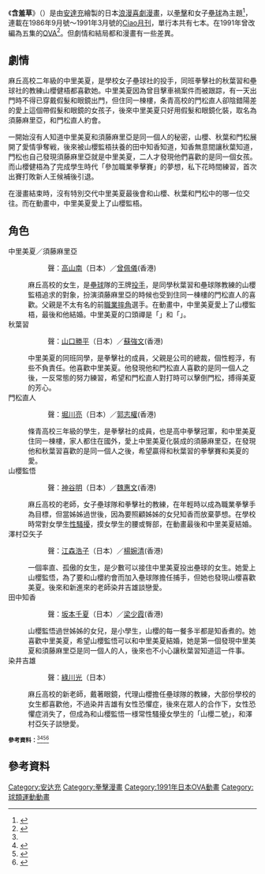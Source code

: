 {{Infobox animanga/Headerofja
|title= 含羞草
|image= Slowstep-title.jpg
|caption= 含羞草OVA版的片頭
|size= 280px
|japanese= スローステップ
|english= SLOW STEP
|romaji= Suro Suteppu
|genre= [[浪漫喜劇|浪漫喜劇]]、[[運動|運動]]（[[壘球|壘球]]、[[拳擊|拳擊]]）
}}
{{Infobox animanga/name
|official=
|formal= {{flagicon|ROC}} 投手丘上的愛戀
|common= 
}}
{{Infobox animanga/Manga
|標題= 
|作者= [[安达充|安达充]]
|出版社={{flagicon|Japan}} [[小學館|小學館]]<br />{{flagicon|ROC}} [[青文出版社|青文出版社]]
|其他出版社=
|連載雜誌= [[Ciao|Ciao]] 
|label= 
|開始= 1986年
|結束= 1991年
|冊數= 7卷 
|話數= 
|其他= 
}}
{{Infobox animanga/OVA
|ONA= 
|標題= 
|原案= 
|原作= 
|總導演= 
|導演= [[湯山邦彦|湯山邦彦]]
|系列構成= 
|劇本= 佐伯俊道
|人物原案= 
|人物設定= 松原徳弘
|機械設定= 
|音樂= 渡邊博也
|音樂製作= 
|動畫製作= パステル
|製作= 東宝、ユーメックス、オービー企画
|書籍= 
|出版商= 
|代理發行= 
|其他代理發行=
|網路= 
|發售日= 1991年6月1日－11月1日
|開始= 
|結束= 
|話數= 5
|其他= 
|版權= 
}}
{{Infobox animanga/Footerofja}}
《'''含羞草'''》（{{lang-ja|スローステップ}}）是由[[安達充|安達充]]繪製的日本[[浪漫喜劇|浪漫喜劇]][[漫畫|漫畫]]，以[[拳擊|拳擊]]和女子[[壘球|壘球]]為主題<ref name="doi">{{cite web|url=http://www.usagi.org/~doi/adachi/slowstep/index.html|title=Slow Step|publisher=Hitoshi Doi|accessdate=2007-06-22|archive-date=2013-04-08|archive-url=https://www.webcitation.org/6FjdY83sd?url=http://www.usagi.org/doi/adachi/slowstep/index.html|dead-url=no}}</ref>，連載在1986年9月號～1991年3月號的[[Ciao|Ciao月刊]]，單行本共有七本。在1991年曾改編為五集的[[原創動畫錄影帶|OVA]]<ref name="adachianime">{{cite web|url=http://www.geocities.co.jp/Playtown/5399/anime.htm|title=あだち充アニメ|language=ja|accessdate=2007-06-22|archive-url=https://web.archive.org/web/20130208082118/http://www.geocities.co.jp/Playtown/5399/anime.htm|archive-date=2013-02-08|dead-url=yes}}</ref>。但劇情和結局都和漫畫有一些差異。

==劇情==
麻丘高校二年級的中里美夏，是學校女子壘球社的投手，同班拳擊社的秋葉習和壘球社的教練山櫻健梧都喜歡她。中里美夏因為曾目擊車禍案件而被跟踪，有一天出門時不得已穿戴假髮和眼鏡出門，但住同一棟樓，条青高校的門松直人卻陰錯陽差的愛上這個帶假髮和眼鏡的女孩子，後來中里美夏只好用假髮和眼鏡化裝，取名為須藤麻里亞，和門松直人約會。

一開始沒有人知道中里美夏和須藤麻里亞是同一個人的秘密，山櫻、秋葉和門松展開了愛情爭奪戦，後來被山櫻監梧扶養的田中知香知道，知香無意間讓秋葉知道，門松也自己發現須藤麻里亞就是中里美夏，二人才發現他們喜歡的是同一個女孩。而山櫻健梧為了完成學生時代「參加職業拳擊賽」的夢想，私下花時間練習，首次出賽打敗新人王候補後引退。

在漫畫結束時，沒有特別交代中里美夏最後會和山櫻、秋葉和門松中的哪一位交往。而在動畫中，中里美夏愛上了山櫻監梧。

==角色==
;中里美夏／須藤麻里亞
::聲：[[高山南|高山南]]（日本）／[[曾佩儀|曾佩儀]](香港)
:麻丘高校的女生，是[[壘球|壘球]]隊的王牌[[投手|投手]]，是同學秋葉習和壘球隊教練的山櫻監梧追求的對象，扮演須藤麻里亞的時候也受到住同一棟樓的門松直人的喜歡。父親是不太有名的前[[職業摔角|職業摔角]]選手。在動畫中，中里美夏愛上了山櫻監梧，最後和他結婚。中里美夏的口頭禪是「{{nihongo|喂喂|おいおい|Oi oi}}」和「{{nihongo|真討厭|あー、めんどくせ|Aa, mendokuse}}」。
;秋葉習
::聲：[[山口勝平|山口勝平]]（日本）／[[蘇強文|蘇強文]](香港)
:中里美夏的同班同學，是拳擊社的成員，父親是公司的總裁，個性輕浮，有些不負責任。他喜歡中里美夏。他發現他和門松直人喜歡的是同一個人之後，一反常態的努力練習，希望和門松直人對打時可以擊倒門松，搏得美夏的芳心。
;門松直人
::聲：[[堀川亮|堀川亮]]（日本）／[[郭志權|郭志權]](香港)
:條青高校三年級的學生，是拳擊社的成員，也是高中拳擊冠軍，和中里美夏住同一棟樓，家人都住在國外，愛上中里美夏化裝成的須藤麻里亞，在發現他和秋葉習喜歡的是同一個人之後，希望贏得和秋葉習的拳擊賽和美夏的愛。
;山櫻監悟
::聲：[[神谷明|神谷明]]（日本）／[[魏惠文|魏惠文]](香港)
:麻丘高校的老師，女子壘球隊和拳擊社的教練，在年輕時以成為職業拳擊手為目標，但當姊姊過世後，因為要照顧姊姊的女兒知香而放棄夢想。在學校時常對女學生[[性騷擾|性騷擾]]，摸女學生的腰或臀部，在動畫最後和中里美夏結婚。
;澤村亞矢子
::聲：[[江森浩子|江森浩子]]（日本）／[[楊婉清|楊婉清]](香港)
:一個率直、孤傲的女生，是少數可以接住中里美夏投出壘球的女生。她愛上山櫻監悟，為了要和山櫻約會而加入壘球隊擔任捕手，但她也發現山櫻喜歡美夏。後來和新進來的老師染井吉雄談戀愛。
;田中知香
::聲：[[坂本千夏|坂本千夏]]（日本）／[[梁少霞|梁少霞]](香港)
:山櫻監悟過世姊姊的女兒，是小學生，山櫻的每一餐多半都是知香煮的。她喜歡中里美夏，希望山櫻監悟可以和中里美夏結婚，她是第一個發現中里美夏和須藤麻里亞是同一個人的人，後來也不小心讓秋葉習知道這一件事。
;染井吉雄
::聲：[[綠川光|綠川光]]（日本）
:麻丘高校的新老師，戴著眼鏡，代理山櫻擔任壘球隊的教練，大部份學校的女生都喜歡他，不過染井吉雄有女性恐懼症，後來在眾人的合作下，女性恐懼症消失了，但成為和山櫻監悟一様常性騷擾女學生的「山櫻二號」，和澤村亞矢子談戀愛。
<small>'''參考資料：'''<ref name="adachianime"/><ref name="ex">{{cite web|url=http://www.ex.org/4.7/32-manga_slowstep.html Ex|title=Slow Step|first=Eric|last=Luce|publisher=EX.org|accessdate=2007-06-22|deadurl=yes|archiveurl=https://archive.is/20130414185728/http://www.ex.org/4.7/32-manga_slowstep.html|archivedate=2013-04-14}}</ref><ref name="adachifan">{{cite web |url=http://www.freewebs.com/adachifan/slowstep.htm |title=Slow Step |publisher=AdachiFan |accessdate=2007-06-22 |deadurl=yes |archiveurl=https://web.archive.org/web/20070717204806/http://www.freewebs.com/adachifan/slowstep.htm |archivedate=2007-07-17 }}</ref><ref name="allcinema">{{cite web|url=http://www.allcinema.net/prog/show_c.php?num_c=88502|title=スローステップ (1991)|publisher=AllCinema Online|accessdate=2007-12-31|language=ja|archive-date=2012-02-06|archive-url=https://web.archive.org/web/20120206143715/http://www.allcinema.net/prog/show_c.php?num_c=88502|dead-url=no}}</ref></small>

==參考資料==
{{reflist}}

{{DEFAULTSORT:Suro Suteppu}}
[[Category:安达充|Category:安达充]]
[[Category:拳擊漫畫|Category:拳擊漫畫]]
[[Category:1991年日本OVA動畫|Category:1991年日本OVA動畫]]
[[Category:球類運動動畫|Category:球類運動動畫]]